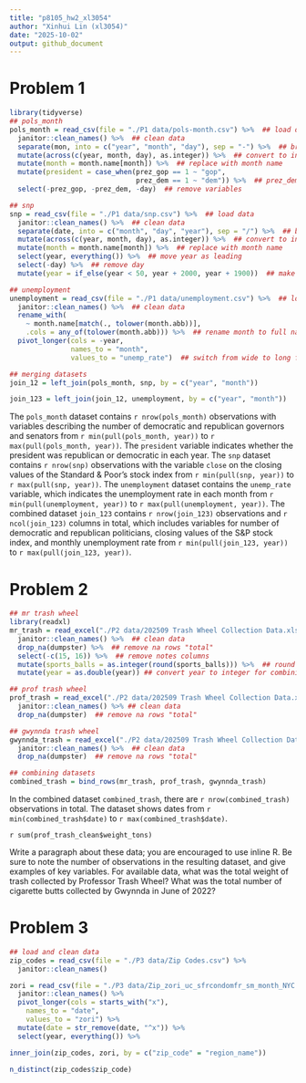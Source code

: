 ```yaml
---
title: "p8105_hw2_xl3054"
author: "Xinhui Lin (xl3054)"
date: "2025-10-02"
output: github_document
---
```


# Problem 1
```r
library(tidyverse)
## pols_month
pols_month = read_csv(file = "./P1 data/pols-month.csv") %>%  ## load data
  janitor::clean_names() %>%  ## clean data
  separate(mon, into = c("year", "month", "day"), sep = "-") %>%  ## break up variable
  mutate(across(c(year, month, day), as.integer)) %>%  ## convert to integers
  mutate(month = month.name[month]) %>%  ## replace with month name
  mutate(president = case_when(prez_gop == 1 ~ "gop", 
                               prez_dem == 1 ~ "dem")) %>%  ## prez_dem and prez_gop into president
  select(-prez_gop, -prez_dem, -day)  ## remove variables

## snp
snp = read_csv(file = "./P1 data/snp.csv") %>%  ## load data
  janitor::clean_names() %>%  ## clean data
  separate(date, into = c("month", "day", "year"), sep = "/") %>%  ## break up variable
  mutate(across(c(year, month, day), as.integer)) %>%  ## convert to integers
  mutate(month = month.name[month]) %>%  ## replace with month name
  select(year, everything()) %>%  ## move year as leading
  select(-day) %>%  ## remove day
  mutate(year = if_else(year < 50, year + 2000, year + 1900))  ## make year consistent with previous

## unemployment
unemployment = read_csv(file = "./P1 data/unemployment.csv") %>%  ## load data
  janitor::clean_names() %>%  ## clean data
  rename_with(
    ~ month.name[match(., tolower(month.abb))],
    .cols = any_of(tolower(month.abb))) %>%  ## rename month to full names
  pivot_longer(cols = -year, 
               names_to = "month", 
               values_to = "unemp_rate")  ## switch from wide to long format

## merging datasets
join_12 = left_join(pols_month, snp, by = c("year", "month"))

join_123 = left_join(join_12, unemployment, by = c("year", "month"))
```

The `pols_month` dataset contains `r nrow(pols_month)` observations with variables describing the number of democratic and republican governors and senators from `r min(pull(pols_month, year))` to `r max(pull(pols_month, year))`. The `president` variable indicates whether the president was republican or democratic in each year. The `snp` dataset contains `r nrow(snp)` observations with the variable `close` on the closing values of the Standard & Poor’s stock index from `r min(pull(snp, year))` to `r max(pull(snp, year))`. The `unemployment` dataset contains the `unemp_rate` variable, which indicates the unemployment rate in each month from `r min(pull(unemployment, year))` to `r max(pull(unemployment, year))`. The combined dataset `join_123` contains `r nrow(join_123)` observations and `r ncol(join_123)` columns in total, which includes variables for number of democratic and republican politicians, closing values of the S&P stock index, and monthly unemployment rate from `r min(pull(join_123, year))` to `r max(pull(join_123, year))`.


# Problem 2
```r
## mr trash wheel
library(readxl)
mr_trash = read_excel("./P2 data/202509 Trash Wheel Collection Data.xlsx", sheet = 1, skip = 1) %>%  ## load data
  janitor::clean_names() %>%  ## clean data
  drop_na(dumpster) %>%  ## remove na rows "total"
  select(-c(15, 16)) %>%  ## remove notes columns
  mutate(sports_balls = as.integer(round(sports_balls))) %>%  ## round & convert
  mutate(year = as.double(year)) ## convert year to integer for combining

## prof trash wheel
prof_trash = read_excel("./P2 data/202509 Trash Wheel Collection Data.xlsx", sheet = 2, skip = 1) %>%  ## load data
  janitor::clean_names() %>% ## clean data
  drop_na(dumpster)  ## remove na rows "total"

## gwynnda trash wheel
gwynnda_trash = read_excel("./P2 data/202509 Trash Wheel Collection Data.xlsx", sheet = 4, skip = 1) %>%  ## load data
  janitor::clean_names() %>%  ## clean data
  drop_na(dumpster)  ## remove na rows "total"

## combining datasets
combined_trash = bind_rows(mr_trash, prof_trash, gwynnda_trash)
```


In the combined dataset `combined_trash`, there are `r nrow(combined_trash)` observations in total. The dataset shows dates from `r min(combined_trash$date)` to `r max(combined_trash$date)`.


`r sum(prof_trash_clean$weight_tons)`

########## Write a paragraph about these data; you are encouraged to use inline R. Be sure to note the number of observations in the resulting dataset, and give examples of key variables. For available data, what was the total weight of trash collected by Professor Trash Wheel? What was the total number of cigarette butts collected by Gwynnda in June of 2022?

 


# Problem 3
```r
## load and clean data
zip_codes = read_csv(file = "./P3 data/Zip Codes.csv") %>% 
  janitor::clean_names() 

zori = read_csv(file = "./P3 data/Zip_zori_uc_sfrcondomfr_sm_month_NYC.csv") %>% 
  janitor::clean_names() %>% 
  pivot_longer(cols = starts_with("x"),
    names_to = "date",
    values_to = "zori") %>% 
  mutate(date = str_remove(date, "^x")) %>% 
  select(year, everything()) %>%  

inner_join(zip_codes, zori, by = c("zip_code" = "region_name"))

n_distinct(zip_codes$zip_code)
```







